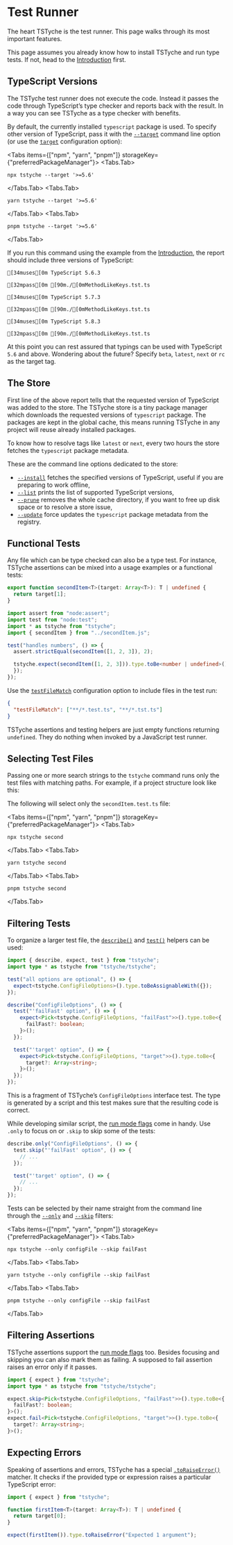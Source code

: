 
# Test Runner

The heart TSTyche is the test runner. This page walks through its most important features.

<Note>

This page assumes you already know how to install TSTyche and run type tests. If not, head to the [Introduction](./introduction.mdx) first.

</Note>

## TypeScript Versions

The TSTyche test runner does not execute the code. Instead it passes the code through TypeScript’s type checker and reports back with the result. In a way you can see TSTyche as a type checker with benefits.

By default, the currently installed `typescript` package is used. To specify other version of TypeScript, pass it with the [`--target`](../reference/command-line.mdx#target) command line option (or use the [`target`](../reference/config-file.mdx#target) configuration option):

<Tabs items={["npm", "yarn", "pnpm"]} storageKey={"preferredPackageManager"}>
<Tabs.Tab>

```shell
npx tstyche --target '>=5.6'
```

</Tabs.Tab>
<Tabs.Tab>

```shell
yarn tstyche --target '>=5.6'
```

</Tabs.Tab>
<Tabs.Tab>

```shell
pnpm tstyche --target '>=5.6'
```

</Tabs.Tab>
</Tabs>

If you run this command using the example from the [Introduction](./introduction.mdx), the report should include three versions of TypeScript:

```ansi
[34muses[0m TypeScript 5.6.3

[32mpass[0m [90m./[0mMethodLikeKeys.tst.ts

[34muses[0m TypeScript 5.7.3

[32mpass[0m [90m./[0mMethodLikeKeys.tst.ts

[34muses[0m TypeScript 5.8.3

[32mpass[0m [90m./[0mMethodLikeKeys.tst.ts
```

<Tip>

At this point you can rest assured that typings can be used with TypeScript `5.6` and above. Wondering about the future? Specify `beta`, `latest`, `next` or `rc` as the target tag.

</Tip>

## The Store

First line of the above report tells that the requested version of TypeScript was added to the store. The TSTyche store is a tiny package manager which downloads the requested versions of `typescript` package. The packages are kept in the global cache, this means running TSTyche in any project will reuse already installed packages.

To know how to resolve tags like `latest` or `next`, every two hours the store fetches the `typescript` package metadata.

These are the command line options dedicated to the store:

- [`--install`](../reference/command-line.mdx#install) fetches the specified versions of TypeScript, useful if you are preparing to work offline,
- [`--list`](../reference/command-line.mdx#list) prints the list of supported TypeScript versions,
- [`--prune`](../reference/command-line.mdx#prune) removes the whole cache directory, if you want to free up disk space or to resolve a store issue,
- [`--update`](../reference/command-line.mdx#update) force updates the `typescript` package metadata from the registry.

## Functional Tests

Any file which can be type checked can also be a type test. For instance, TSTyche assertions can be mixed into a usage examples or a functional tests:

```ts filename="./src/secondItem.ts"
export function secondItem<T>(target: Array<T>): T | undefined {
  return target[1];
}
```

```ts filename="./src/__tests__/secondItem.test.ts"
import assert from "node:assert";
import test from "node:test";
import * as tstyche from "tstyche";
import { secondItem } from "../secondItem.js";

test("handles numbers", () => {
  assert.strictEqual(secondItem([1, 2, 3]), 2);

  tstyche.expect(secondItem([1, 2, 3])).type.toBe<number | undefined>();
  });
});
```

Use the [`testFileMatch`](../reference/config-file.mdx#test-file-match) configuration option to include files in the test run:

```json filename="./tstyche.config.json"
{
  "testFileMatch": ["**/*.test.ts", "**/*.tst.ts"]
}
```

<Note>

TSTyche assertions and testing helpers are just empty functions returning `undefined`. They do nothing when invoked by a JavaScript test runner.

</Note>

## Selecting Test Files

Passing one or more search strings to the `tstyche` command runs only the test files with matching paths. For example, if a project structure look like this:

<FileTree>
  <FileTree.Folder name="src" defaultOpen>
    <FileTree.Folder name="__tests__" defaultOpen>
      <FileTree.File name="lastItem.test.ts" />
      <FileTree.File name="secondItem.test.ts" />
    </FileTree.Folder>
    <FileTree.File name="lastItem.ts" />
    <FileTree.File name="secondItem.ts" />
  </FileTree.Folder>
</FileTree>

The following will select only the `secondItem.test.ts` file:

<Tabs items={["npm", "yarn", "pnpm"]} storageKey={"preferredPackageManager"}>
<Tabs.Tab>

```shell
npx tstyche second
```

</Tabs.Tab>
<Tabs.Tab>

```shell
yarn tstyche second
```

</Tabs.Tab>
<Tabs.Tab>

```shell
pnpm tstyche second
```

</Tabs.Tab>
</Tabs>

## Filtering Tests

To organize a larger test file, the [`describe()`](../reference/testing-api.mdx#describe) and [`test()`](../reference/testing-api.mdx#test) helpers can be used:

```ts
import { describe, expect, test } from "tstyche";
import type * as tstyche from "tstyche/tstyche";

test("all options are optional", () => {
  expect<tstyche.ConfigFileOptions>().type.toBeAssignableWith({});
});

describe("ConfigFileOptions", () => {
  test("'failFast' option", () => {
    expect<Pick<tstyche.ConfigFileOptions, "failFast">>().type.toBe<{
      failFast?: boolean;
    }>();
  });

  test("'target' option", () => {
    expect<Pick<tstyche.ConfigFileOptions, "target">>().type.toBe<{
      target?: Array<string>;
    }>();
  });
});
```

This is a fragment of TSTyche’s `ConfigFileOptions` interface test. The type is generated by a script and this test makes sure that the resulting code is correct.

While developing similar script, the [run mode flags](../reference/testing-api.mdx#run-mode-flags) come in handy. Use `.only` to focus on or `.skip` to skip some of the tests:

```ts
describe.only("ConfigFileOptions", () => {
  test.skip("'failFast' option", () => {
    // ...
  });

  test("'target' option", () => {
    // ...
  });
});
```

Tests can be selected by their name straight from the command line through the [`--only`](../reference/command-line.mdx#only) and [`--skip`](../reference/command-line.mdx#skip) filters:

<Tabs items={["npm", "yarn", "pnpm"]} storageKey={"preferredPackageManager"}>
<Tabs.Tab>

```shell
npx tstyche --only configFile --skip failFast
```

</Tabs.Tab>
<Tabs.Tab>

```shell
yarn tstyche --only configFile --skip failFast
```

</Tabs.Tab>
<Tabs.Tab>

```shell
pnpm tstyche --only configFile --skip failFast
```

</Tabs.Tab>
</Tabs>

## Filtering Assertions

TSTyche assertions support the [run mode flags](../reference/expect-api.mdx#run-mode-flags) too. Besides focusing and skipping you can also mark them as failing. A supposed to fail assertion raises an error only if it passes.

```ts
import { expect } from "tstyche";
import type * as tstyche from "tstyche/tstyche";

expect.skip<Pick<tstyche.ConfigFileOptions, "failFast">>().type.toBe<{
  failFast?: boolean;
}>();
expect.fail<Pick<tstyche.ConfigFileOptions, "target">>().type.toBe<{
  target?: Array<string>;
}>();
```

## Expecting Errors

Speaking of assertions and errors, TSTyche has a special [`.toRaiseError()`](../reference/expect-api.mdx#to-raise-error) matcher. It checks if the provided type or expression raises a particular TypeScript error:

```ts
import { expect } from "tstyche";

function firstItem<T>(target: Array<T>): T | undefined {
  return target[0];
}

expect(firstItem()).type.toRaiseError("Expected 1 argument");
```

